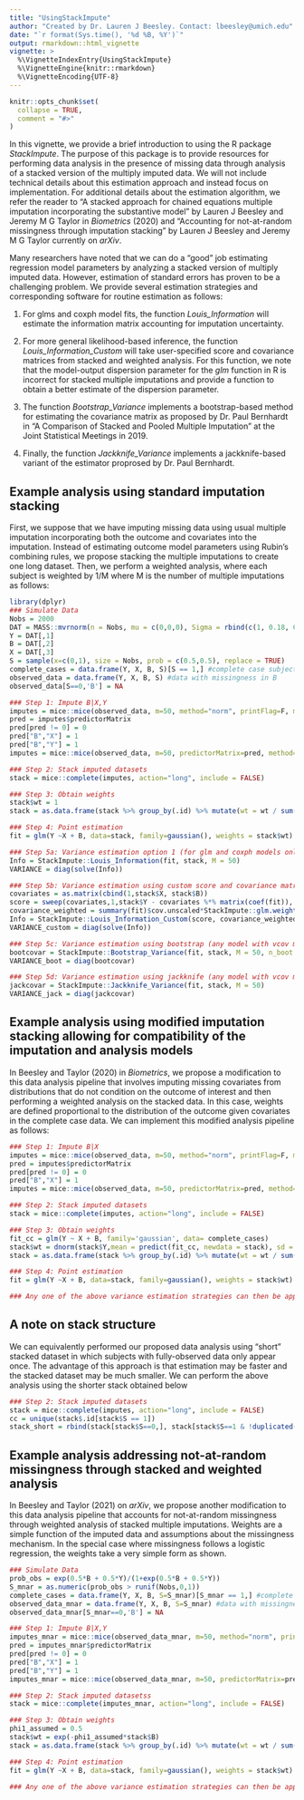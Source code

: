 ```yaml
---
title: "UsingStackImpute"
author: "Created by Dr. Lauren J Beesley. Contact: lbeesley@umich.edu"
date: "`r format(Sys.time(), '%d %B, %Y')`"
output: rmarkdown::html_vignette
vignette: >
  %\VignetteIndexEntry{UsingStackImpute}
  %\VignetteEngine{knitr::rmarkdown}
  %\VignetteEncoding{UTF-8}
---
```


```r
knitr::opts_chunk$set(
  collapse = TRUE,
  comment = "#>"
)
```



In this vignette, we provide a brief introduction to using the R package *StackImpute*. The purpose of this package is to provide resources for performing data analysis in the presence of missing data through analysis of a stacked version of the multiply imputed data. We will not include technical details about this estimation approach and instead focus on implementation. For additional details about the estimation algorithm, we refer the reader to "A stacked approach for chained equations multiple imputation incorporating the substantive model" by Lauren J Beesley and Jeremy M G Taylor in *Biometrics* (2020) and "Accounting for not-at-random missingness through imputation stacking" by Lauren J Beesley and Jeremy M G Taylor currently on *arXiv*. 

Many researchers have noted that we can do a "good" job estimating regression model parameters by analyzing a stacked version of multiply imputed data. However, estimation of standard errors has proven to be a challenging problem. We provide several estimation strategies and corresponding software for routine estimation as follows:

(1) For glms and coxph model fits, the function *Louis_Information* will estimate the information matrix accounting for imputation uncertainty. 

(2) For more general likelihood-based inference, the function *Louis_Information_Custom* will take user-specified score and covariance matrices from stacked and weighted analysis. For this function, we note that the model-output dispersion parameter for the *glm* function in R is incorrect for stacked multiple imputations and provide a  function to obtain a better estimate of the dispersion parameter.  

(3) The function *Bootstrap_Variance* implements a bootstrap-based method for estimating the covariance matrix as proposed by Dr. Paul Bernhardt in "A Comparison of Stacked and Pooled Multiple Imputation" at the Joint Statistical Meetings in 2019. 

(4) Finally, the function *Jackknife_Variance* implements a jackknife-based variant of the estimator proprosed by Dr. Paul Bernhardt.

## Example analysis using standard imputation stacking 
First, we suppose that we have imputing missing data using usual multiple imputation incorporating both the outcome and covariates into the imputation. Instead of estimating outcome model parameters using Rubin's combining rules, we propose stacking the multiple imputations to create one long dataset. Then, we perform a weighted analysis, where each subject is weighted by 1/M where M is the number of multiple imputations as follows:

```r
library(dplyr)
### Simulate Data
Nobs = 2000
DAT = MASS::mvrnorm(n = Nobs, mu = c(0,0,0), Sigma = rbind(c(1, 0.18, 0.42), c(0.18, 0.09, 0.12),c(0.42, 0.12, 0.49 )))
Y = DAT[,1]
B = DAT[,2]
X = DAT[,3]
S = sample(x=c(0,1), size = Nobs, prob = c(0.5,0.5), replace = TRUE)
complete_cases = data.frame(Y, X, B, S)[S == 1,] #complete case subjects only
observed_data = data.frame(Y, X, B, S) #data with missingness in B
observed_data[S==0,'B'] = NA

### Step 1: Impute B|X,Y
imputes = mice::mice(observed_data, m=50, method="norm", printFlag=F, maxit = 1)
pred = imputes$predictorMatrix 
pred[pred != 0] = 0
pred["B","X"] = 1
pred["B","Y"] = 1
imputes = mice::mice(observed_data, m=50, predictorMatrix=pred, method="norm", printFlag=F)

### Step 2: Stack imputed datasets	
stack = mice::complete(imputes, action="long", include = FALSE)

### Step 3: Obtain weights
stack$wt = 1
stack = as.data.frame(stack %>% group_by(.id) %>% mutate(wt = wt / sum(wt)))

### Step 4: Point estimation
fit = glm(Y ~X + B, data=stack, family=gaussian(), weights = stack$wt)

### Step 5a: Variance estimation option 1 (for glm and coxph models only)
Info = StackImpute::Louis_Information(fit, stack, M = 50)
VARIANCE = diag(solve(Info))

### Step 5b: Variance estimation using custom score and covariance matrices (any model with corresponding likelihood)
covariates = as.matrix(cbind(1,stack$X, stack$B))
score = sweep(covariates,1,stack$Y - covariates %*% matrix(coef(fit)), '*')/StackImpute::glm.weighted.dispersion(fit)
covariance_weighted = summary(fit)$cov.unscaled*StackImpute::glm.weighted.dispersion(fit) 
Info = StackImpute::Louis_Information_Custom(score, covariance_weighted, stack, M = 50)
VARIANCE_custom = diag(solve(Info))

### Step 5c: Variance estimation using bootstrap (any model with vcov method)
bootcovar = StackImpute::Bootstrap_Variance(fit, stack, M = 50, n_boot = 100)
VARIANCE_boot = diag(bootcovar)

### Step 5d: Variance estimation using jackknife (any model with vcov method)
jackcovar = StackImpute::Jackknife_Variance(fit, stack, M = 50)
VARIANCE_jack = diag(jackcovar)

```


## Example analysis using modified imputation stacking allowing for compatibility of the imputation and analysis models

In Beesley and Taylor (2020) in *Biometrics*, we propose a modification to this data analysis pipeline that involves imputing missing covariates from distributions that do not condition on the outcome of interest and then performing a weighted analysis on the stacked data. In this case, weights are defined proportional to the distribution of the outcome given covariates in the complete case data. We can implement this modified analysis pipeline as follows: 

```r
### Step 1: Impute B|X
imputes = mice::mice(observed_data, m=50, method="norm", printFlag=F, maxit = 1)
pred = imputes$predictorMatrix 
pred[pred != 0] = 0
pred["B","X"] = 1
imputes = mice::mice(observed_data, m=50, predictorMatrix=pred, method="norm", printFlag=F)

### Step 2: Stack imputed datasets	
stack = mice::complete(imputes, action="long", include = FALSE)

### Step 3: Obtain weights
fit_cc = glm(Y ~ X + B, family='gaussian', data= complete_cases)
stack$wt = dnorm(stack$Y,mean = predict(fit_cc, newdata = stack), sd = sqrt(summary(fit_cc)$dispersion))
stack = as.data.frame(stack %>% group_by(.id) %>% mutate(wt = wt / sum(wt)))

### Step 4: Point estimation
fit = glm(Y ~X + B, data=stack, family=gaussian(), weights = stack$wt)

### Any one of the above variance estimation strategies can then be applied.
```




## A note on stack structure

We can equivalently performed our proposed data analysis using "short" stacked dataset in which subjects with fully-observed data only appear once. The advantage of this approach is that estimation may be faster and the stacked dataset may be much smaller. We can perform the above analysis using the shorter stack obtained below 
```r
### Step 2: Stack imputed datasets	
stack = mice::complete(imputes, action="long", include = FALSE)
cc = unique(stack$.id[stack$S == 1])
stack_short = rbind(stack[stack$S==0,], stack[stack$S==1 & !duplicated(stack$.id),])
```



## Example analysis addressing not-at-random missingness through stacked and weighted analysis

In Beesley and Taylor (2021) on *arXiv*, we propose another modification to this data analysis pipeline that accounts for not-at-random missingness through weighted analysis of stacked multiple imputations. Weights are a simple function of the imputed data and assumptions about the missingness mechanism. In the special case where missingness follows a logistic regression, the weights take a very simple form as shown.

```r
### Simulate Data
prob_obs = exp(0.5*B + 0.5*Y)/(1+exp(0.5*B + 0.5*Y))
S_mnar = as.numeric(prob_obs > runif(Nobs,0,1))
complete_cases = data.frame(Y, X, B, S=S_mnar)[S_mnar == 1,] #complete case subjects only
observed_data_mnar = data.frame(Y, X, B, S=S_mnar) #data with missingness in B
observed_data_mnar[S_mnar==0,'B'] = NA

### Step 1: Impute B|X,Y
imputes_mnar = mice::mice(observed_data_mnar, m=50, method="norm", printFlag=F, maxit = 1)
pred = imputes_mnar$predictorMatrix 
pred[pred != 0] = 0
pred["B","X"] = 1
pred["B","Y"] = 1
imputes_mnar = mice::mice(observed_data_mnar, m=50, predictorMatrix=pred, method="norm", printFlag=F)

### Step 2: Stack imputed datasetss	
stack = mice::complete(imputes_mnar, action="long", include = FALSE)

### Step 3: Obtain weights
phi1_assumed = 0.5 
stack$wt = exp(-phi1_assumed*stack$B)
stack = as.data.frame(stack %>% group_by(.id) %>% mutate(wt = wt / sum(wt)))

### Step 4: Point estimation
fit = glm(Y ~X + B, data=stack, family=gaussian(), weights = stack$wt)

### Any one of the above variance estimation strategies can then be applied.
```


